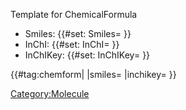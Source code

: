 <noinclude>Template for ChemicalFormula</noinclude>
‎<includeonly>
* Smiles: {{#set: Smiles={{{smiles}}} }} {{{smiles}}}
* InChI: {{#set: InChI={{{inchi}}} }} {{{inchi}}}
* InChIKey: {{#set: InChIKey={{{inchikey}}} }} {{{inchikey}}}
{{#tag:chemform|
{{{molOrRxn}}}
|smiles={{{smiles}}}
|inchikey={{{inchikey}}}
}}
{{DISPLAYTITLE:{{{smiles}}} }}
[[Category:Molecule]]
‎<includeonly>

